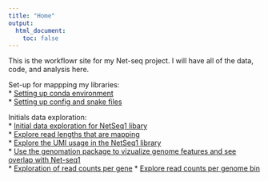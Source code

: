 ```yaml
---
title: "Home"
output:
  html_document:
    toc: false
---
```


This is the workflowr site for my Net-seq project. I will have all of the data, code, and analysis here.  


Set-up for mappping my libraries:  
* [Setting up conda environment](conda.environment.html)  
* [Setting up config and snake files](config.snake.setup.html)  


Initials data exploration:  
* [Initial data exploration for NetSeq1 libary](initial.data.exploration.html)  
* [Explore read lengths that are mapping](map_stats_from_bam.html)  
* [Explore the UMI usage in the NetSeq1 library](explore_umi_usage.html)  
* [Use the genomation package to vizualize genome features and see overlap with Net-seq1](visualize_genomefeatures.html)  
* [Exploration of read counts per gene](reads_in_genes.html)
* [Explore read counts per genome bin](bin_windows.html)
